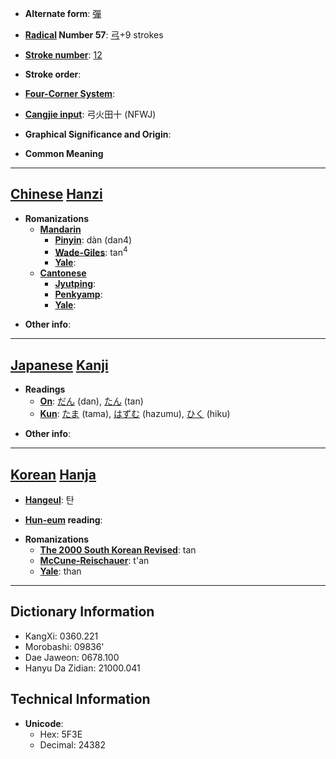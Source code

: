 * '''Alternate form''': [[彈]]

* '''[[Wiktionary:Chinese radical index| Radical]] Number 57''': [[Wiktionary:Chinese radical index 弓|弓]]+9 strokes

* '''[[Wiktionary:Chinese total strokes index|Stroke number]]''': [[Wiktionary:Chinese total strokes index 12|12]]

* '''Stroke order''': 

* '''[[Wiktionary:Chinese four corner index|Four-Corner System]]''': 

* '''[[Wiktionary:Chinese Cangjie index|Cangjie input]]''': 弓火田十 (NFWJ)

* '''Graphical Significance and Origin''': 

* '''Common Meaning'''

----

== [[Chinese]] [[Hanzi]] ==

* '''Romanizations'''
** '''[[Mandarin]]'''
*** '''[[Pinyin]]''': dàn (dan4)
*** '''[[Wade-Giles]]''': tan<sup>4</sup>
*** '''[[Yale]]''': 
** '''[[Cantonese]]'''
*** '''[[Jyutping]]''':
*** '''[[Penkyamp]]''': 
*** '''[[Yale]]''': 

* '''Other info''': 

----

== [[Japanese]] [[Kanji]] ==

* '''Readings'''
** '''[[On]]''': [[だん]] (dan), [[たん]] (tan)
** '''[[Kun]]''': [[たま]] (tama), [[はずむ]] (hazumu), [[ひく]] (hiku)

* '''Other info''':  

----

== [[Korean]] [[Hanja]] ==

* '''[[Hangeul]]''': 탄

* '''[[Hun-eum]] reading''': 

* '''Romanizations'''
** '''[[The 2000 South Korean Revised Romanization|The 2000 South Korean Revised]]''': tan
** '''[[McCune-Reischauer]]''': t'an
** '''[[Yale]]''': than

----

== Dictionary Information ==

* KangXi: 0360.221
* Morobashi: 09836'
* Dae Jaweon: 0678.100
* Hanyu Da Zidian: 21000.041

== Technical Information ==

* '''Unicode''':
** Hex: 5F3E
** Decimal: 24382